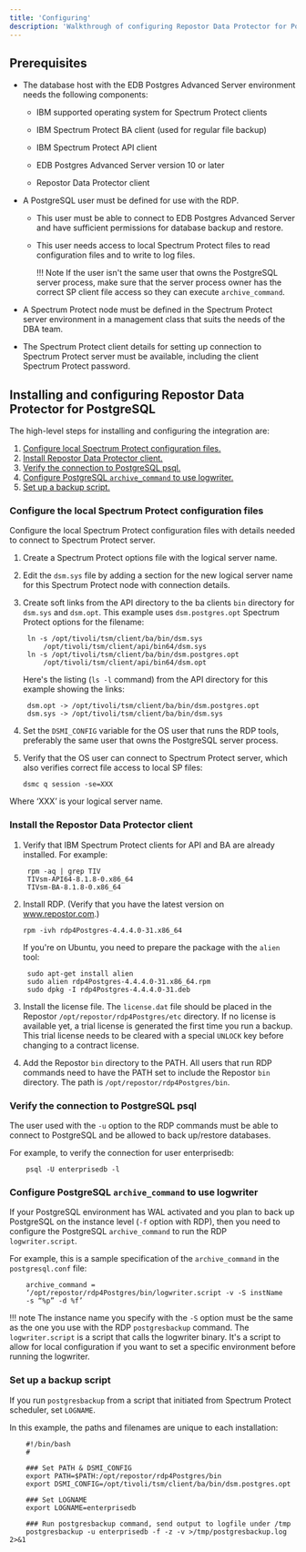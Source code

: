 ```yaml
---
title: 'Configuring'
description: 'Walkthrough of configuring Repostor Data Protector for PostgreSQL'
---
```


## Prerequisites

- The database host with the EDB Postgres Advanced Server environment needs the following components:
    
  - IBM supported operating system for Spectrum Protect clients

  - IBM Spectrum Protect BA client (used for regular file backup)

  - IBM Spectrum Protect API client

  - EDB Postgres Advanced Server version 10 or later

  - Repostor Data Protector client


- A PostgreSQL user must be defined for use with the RDP.
    
  - This user must be able to connect to EDB Postgres Advanced Server and have sufficient permissions for
database backup and restore.

  - This user needs access to local Spectrum Protect files to read configuration files and to write to log files.

    !!! Note
        If the user isn't the same user that owns the PostgreSQL server process, make sure that the server process owner has the correct SP client file access so they can execute `archive_command`.

- A Spectrum Protect node must be defined in the Spectrum Protect server environment in a
management class that suits the needs of the DBA team.

- The Spectrum Protect client details for setting up connection to Spectrum Protect server must be
available, including the client Spectrum Protect password.


## Installing and configuring Repostor Data Protector for PostgreSQL

The high-level steps for installing and configuring the integration are:

1. [Configure local Spectrum Protect configuration files.](/#configure-local-spectrum-protect-configuration-files)
1. [Install Repostor Data Protector client.](#install-repostor-data-protector-client)
1. [Verify the connection to PostgreSQL psql.](/#verify-the-connection-to-postgresql-psql)
1. [Configure PostgreSQL `archive_command` to use logwriter.](#configure-postgresql-archive_command-to-use-logwriter)
1. [Set up a backup script.](#set-up-a-backup-script)

### Configure the local Spectrum Protect configuration files 

Configure the local Spectrum Protect configuration files with details needed to connect to
Spectrum Protect server.

1. Create a Spectrum Protect options file with the logical server name.

2. Edit the `dsm.sys` file by adding a section for the new logical server name for this Spectrum Protect node with
connection details.

3. Create soft links from the API directory to the ba clients `bin` directory for `dsm.sys` and `dsm.opt`. This example uses `dsm.postgres.opt` Spectrum Protect options for the filename:

   ``` 
    ln -s /opt/tivoli/tsm/client/ba/bin/dsm.sys
        /opt/tivoli/tsm/client/api/bin64/dsm.sys
    ln -s /opt/tivoli/tsm/client/ba/bin/dsm.postgres.opt
        /opt/tivoli/tsm/client/api/bin64/dsm.opt
   ```    

   Here's the listing (`ls -l` command) from the API directory for this example showing the links:

   ```    
    dsm.opt -> /opt/tivoli/tsm/client/ba/bin/dsm.postgres.opt
    dsm.sys -> /opt/tivoli/tsm/client/ba/bin/dsm.sys
   ```    

4. Set the `DSMI_CONFIG` variable for the OS user that runs the RDP tools, preferably the same user
that owns the PostgreSQL server process.

5. Verify that the OS user can connect to Spectrum Protect server, which also verifies correct file access to local SP files:
    
   ``` 
   dsmc q session -se=XXX
   ``` 
  
  Where ‘XXX’ is your logical server name.
    

### Install the Repostor Data Protector client

1. Verify that IBM Spectrum Protect clients for API and BA are already installed. For example:

   ```    
    rpm -aq | grep TIV
    TIVsm-API64-8.1.8-0.x86_64
    TIVsm-BA-8.1.8-0.x86_64
   ```   

2. Install RDP. (Verify that you have the latest version on www.repostor.com.)
    ```   
    rpm -ivh rdp4Postgres-4.4.4.0-31.x86_64
    ```   
    If you're on Ubuntu, you need to prepare the package with the `alien` tool:
    
    ```
     sudo apt-get install alien
     sudo alien rdp4Postgres-4.4.4.0-31.x86_64.rpm
     sudo dpkg -I rdp4Postgres-4.4.4.0-31.deb
    ```


3. Install the license file. The `license.dat` file should be placed in the Repostor `/opt/repostor/rdp4Postgres/etc` directory. If no
license is available yet, a trial license is generated the first time you run a backup. This
trial license needs to be cleared with a special `UNLOCK` key before changing to a contract license.

4. Add the Repostor `bin` directory to the PATH. All users that run RDP commands need to have the PATH set to include the Repostor `bin` directory.
The path is `/opt/repostor/rdp4Postgres/bin`.

### Verify the connection to PostgreSQL psql

The user used with the `-u` option to the RDP commands must be able to connect to PostgreSQL and be
allowed to back up/restore databases.

For example, to verify the connection for user enterprisedb:

```
    psql -U enterprisedb -l
```
### Configure PostgreSQL `archive_command` to use logwriter

If your PostgreSQL environment has WAL activated and you plan to back up PostgreSQL on the instance
level (`-f` option with RDP), then you need to configure the PostgreSQL `archive_command` to run the
RDP `logwriter.script`.

For example, this is a sample specification of the `archive_command` in the `postgresql.conf` file:
```
    archive_command =
    ‘/opt/repostor/rdp4Postgres/bin/logwriter.script -v -S instName
    -s “%p” -d %f’
```
!!! note
    The instance name you specify with the `-S` option must be the same as the one you use with the RDP `postgresbackup`
    command. The `logwriter.script` is a script that calls the logwriter binary. It's a script to allow for local configuration if you want
    to set a specific environment before running the logwriter.

### Set up a backup script

If you run `postgresbackup` from a script that initiated from Spectrum Protect scheduler, set `LOGNAME`.

In this example, the paths and filenames are unique to each installation:

```
    #!/bin/bash
    #

    ### Set PATH & DSMI_CONFIG
    export PATH=$PATH:/opt/repostor/rdp4Postgres/bin
    export DSMI_CONFIG=/opt/tivoli/tsm/client/ba/bin/dsm.postgres.opt

    ### Set LOGNAME
    export LOGNAME=enterprisedb

    ### Run postgresbackup command, send output to logfile under /tmp
    postgresbackup -u enterprisedb -f -z -v >/tmp/postgresbackup.log 2>&1
```
